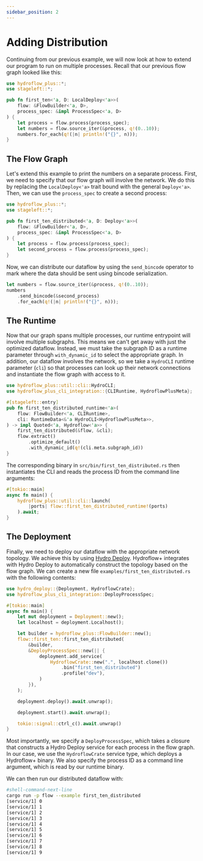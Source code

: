 ```yaml
---
sidebar_position: 2
---
```


# Adding Distribution
Continuing from our previous example, we will now look at how to extend our program to run on multiple processes. Recall that our previous flow graph looked like this:

```rust title="flow/src/first_ten.rs"
use hydroflow_plus::*;
use stageleft::*;

pub fn first_ten<'a, D: LocalDeploy<'a>>(
    flow: &FlowBuilder<'a, D>,
    process_spec: &impl ProcessSpec<'a, D>
) {
    let process = flow.process(process_spec);
    let numbers = flow.source_iter(&process, q!(0..10));
    numbers.for_each(q!(|n| println!("{}", n)));
}
```

## The Flow Graph
Let's extend this example to print the numbers on a separate process. First, we need to specify that our flow graph will involve the network. We do this by replacing the `LocalDeploy<'a>` trait bound with the general `Deploy<'a>`. Then, we can use the `process_spec` to create a second process:
```rust title="flow/src/first_ten_distributed.rs"
use hydroflow_plus::*;
use stageleft::*;

pub fn first_ten_distributed<'a, D: Deploy<'a>>(
    flow: &FlowBuilder<'a, D>,
    process_spec: &impl ProcessSpec<'a, D>
) {
    let process = flow.process(process_spec);
    let second_process = flow.process(process_spec);
}
```

Now, we can distribute our dataflow by using the `send_bincode` operator to mark where the data should be sent using bincode serialization.

```rust
let numbers = flow.source_iter(&process, q!(0..10));
numbers
    .send_bincode(&second_process)
    .for_each(q!(|n| println!("{}", n)));
```

## The Runtime
Now that our graph spans multiple processes, our runtime entrypoint will involve multiple subgraphs. This means we can't get away with just the optimized dataflow. Instead, we must take the subgraph ID as a runtime parameter through `with_dynamic_id` to select the appropriate graph. In addition, our dataflow involves the network, so we take a `HydroCLI` runtime parameter (`cli`) so that processes can look up their network connections and instantiate the flow graph with access to it.

```rust title="flow/src/first_ten_distributed.rs"
use hydroflow_plus::util::cli::HydroCLI;
use hydroflow_plus_cli_integration::{CLIRuntime, HydroflowPlusMeta};

#[stageleft::entry]
pub fn first_ten_distributed_runtime<'a>(
    flow: FlowBuilder<'a, CLIRuntime>,
    cli: RuntimeData<&'a HydroCLI<HydroflowPlusMeta>>,
) -> impl Quoted<'a, Hydroflow<'a>> {
    first_ten_distributed(&flow, &cli);
    flow.extract()
        .optimize_default()
        .with_dynamic_id(q!(cli.meta.subgraph_id))
}
```

The corresponding binary in `src/bin/first_ten_distributed.rs` then instantiates the CLI and reads the process ID from the command line arguments:

```rust title="flow/src/bin/first_ten_distributed.rs"
#[tokio::main]
async fn main() {
    hydroflow_plus::util::cli::launch(
        |ports| flow::first_ten_distributed_runtime!(ports)
    ).await;
}
```

## The Deployment
Finally, we need to deploy our dataflow with the appropriate network topology. We achieve this by using [Hydro Deploy](../../deploy/index.md). Hydroflow+ integrates with Hydro Deploy to automatically construct the topology based on the flow graph. We can create a new file `examples/first_ten_distributed.rs` with the following contents:

```rust title="flow/examples/first_ten_distributed.rs"
use hydro_deploy::{Deployment, HydroflowCrate};
use hydroflow_plus_cli_integration::DeployProcessSpec;

#[tokio::main]
async fn main() {
    let mut deployment = Deployment::new();
    let localhost = deployment.Localhost();

    let builder = hydroflow_plus::FlowBuilder::new();
    flow::first_ten::first_ten_distributed(
        &builder,
        &DeployProcessSpec::new(|| {
            deployment.add_service(
                HydroflowCrate::new(".", localhost.clone())
                    .bin("first_ten_distributed")
                    .profile("dev"),
            )
        }),
    );

    deployment.deploy().await.unwrap();

    deployment.start().await.unwrap();

    tokio::signal::ctrl_c().await.unwrap()
}
```

Most importantly, we specify a `DeployProcessSpec`, which takes a closure that constructs a Hydro Deploy service for each process in the flow graph. In our case, we use the `HydroflowCrate` service type, which deploys a Hydroflow+ binary. We also specify the process ID as a command line argument, which is read by our runtime binary.

We can then run our distributed dataflow with:

```bash
#shell-command-next-line
cargo run -p flow --example first_ten_distributed
[service/1] 0
[service/1] 1
[service/1] 2
[service/1] 3
[service/1] 4
[service/1] 5
[service/1] 6
[service/1] 7
[service/1] 8
[service/1] 9
```

